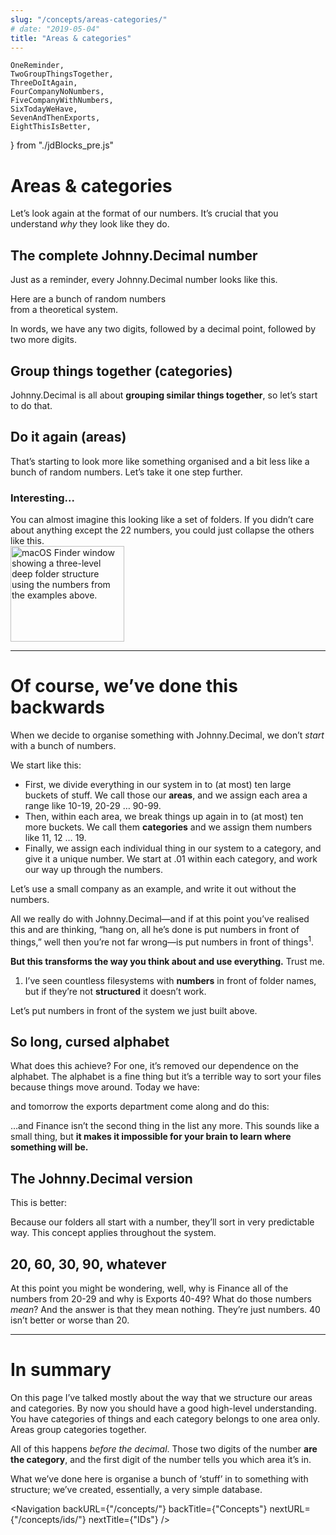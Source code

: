 ```yaml
---
slug: "/concepts/areas-categories/"
# date: "2019-05-04"
title: "Areas & categories"
---
```


	OneReminder,
	TwoGroupThingsTogether,
	ThreeDoItAgain,
	FourCompanyNoNumbers,
	FiveCompanyWithNumbers,
	SixTodayWeHave,
	SevenAndThenExports,
	EightThisIsBetter,
} from "./jdBlocks_pre.js"


# Areas & categories

Let’s look again at the format of our numbers. It’s crucial that you understand _why_ they look like they do.

## The complete Johnny.Decimal number

Just as a reminder, every Johnny.Decimal number looks like this.

<div className="flex mb-4 mr-6">
	<OneReminder />
	<div className="hidden sm:block ml-8 max-w-xs text-sm italic">
		Here are a bunch of random numbers
		<br />
		from a theoretical system.
	</div>
</div>

In words, we have any two digits, followed by a decimal point, followed by two more digits.

## Group things together (categories)

Johnny.Decimal is all about **grouping similar things together**, so let’s start to do that.

<div className="mb-4 mr-6">
	<TwoGroupThingsTogether />
</div>

## Do it again (areas)

That’s starting to look more like something organised and a bit less like a bunch of random numbers. Let’s take it one step further.

<div className="mb-4 mr-6">
	<ThreeDoItAgain />
</div>

### Interesting...

<div className="flex flex-col md:flex-row mr-6 mb-6">
	<div className="mb-4">
		You can almost imagine this looking like a set of folders. If you didn’t
		care about anything except the 22 numbers, you could just collapse the
		others like this.
	</div>
	<div className="sm:mx-4 flex-shrink-0">
		<img
			src={Finder_randomNumbers_category22Expanded}
			alt="macOS Finder window showing a three-level deep folder structure using the numbers from the examples above."
			width="182"
			height="153"
			className="screenshot"
		/>
	</div>
</div>

---

# Of course, we’ve done this backwards

When we decide to organise something with Johnny.Decimal, we don’t _start_ with a bunch of numbers.

We start like this:

- First, we divide everything in our system in to (at most) ten large buckets of stuff. We call those our **areas**, and we assign each area a range like <JD>10-19</JD>, <JD>20-29</JD> … <JD>90-99</JD>.
- Then, within each area, we break things up again in to (at most) ten more buckets. We call them **categories** and we assign them numbers like <JD>11</JD>, <JD>12</JD> … <JD>19</JD>.
- Finally, we assign each individual thing in our system to a category, and give it a unique number. We start at <JD>.01</JD> within each category, and work our way up through the numbers.

Let’s use a small company as an example, and write it out without the numbers.

<div className="mb-4 mr-6">
	<FourCompanyNoNumbers />
</div>

All we really do with Johnny.Decimal—and if at this point you’ve realised this and are thinking, “hang on, all he’s done is put numbers in front of things,” well then you’re not far wrong—is put numbers in front of things<sup>1</sup>.

**But this transforms the way you think about and use everything.** Trust me.

<div className="footnote-wrapper">
	<ol class="footnote">
		<li>
			I’ve seen countless filesystems with <strong>numbers</strong> in front of
			folder names, but if they’re not <strong>structured</strong> it doesn’t
			work.
		</li>
	</ol>
</div>

Let’s put numbers in front of the system we just built above.

<div className="mb-4 mr-6">
	<FiveCompanyWithNumbers />
</div>

## So long, cursed alphabet

What does this achieve? For one, it’s removed our dependence on the alphabet. The alphabet is a fine thing but it’s a terrible way to sort your files because things move around. Today we have:

<div className="mb-4 mr-6">
	<SixTodayWeHave />
</div>

and tomorrow the exports department come along and do this:

<div className="mb-4 mr-6">
	<SevenAndThenExports />
</div>

…and <JD>Finance</JD> isn’t the second thing in the list any more. This sounds like a small thing, but <strong>it makes it impossible for your brain to learn where something will be.</strong>

## The Johnny.Decimal version

This is better:

<div className="mb-4 mr-6">
	<EightThisIsBetter />
</div>

Because our folders all start with a number, they’ll sort in very predictable way. This concept applies throughout the system.

## 20, 60, 30, 90, whatever

At this point you might be wondering, well, why is <JD>Finance</JD> all of the numbers from <JD>20-29</JD> and why is <JD>Exports</JD> <JD>40-49</JD>? What do those numbers <em>mean</em>? And the answer is that they mean nothing. They’re just numbers. 40 isn’t better or worse than 20.

---

# In summary

On this page I’ve talked mostly about the way that we structure our areas and categories. By now you should have a good high-level understanding. You have categories of things and each category belongs to one area only. Areas group categories together.

All of this happens <em>before the decimal</em>. Those two digits of the number <strong>are the category</strong>, and the first digit of the number tells you which area it’s in.

What we’ve done here is organise a bunch of ‘stuff’ in to something with structure; we’ve created, essentially, a very simple database.

<Navigation
	backURL={"/concepts/"}
	backTitle={"Concepts"}
	nextURL={"/concepts/ids/"}
	nextTitle={"IDs"}
/>
